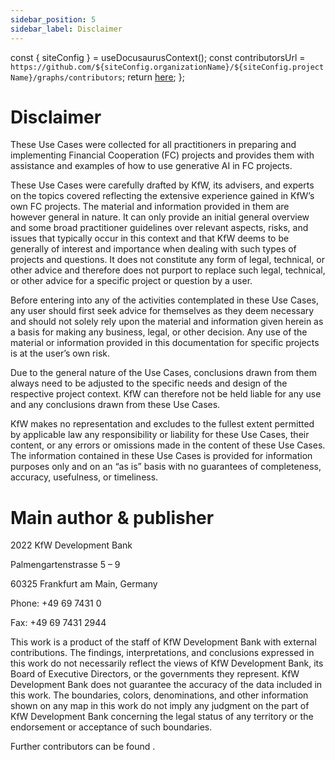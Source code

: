 ```yaml
---
sidebar_position: 5
sidebar_label: Disclaimer
---
```



  const { siteConfig } = useDocusaurusContext();
  const contributorsUrl = `https://github.com/${siteConfig.organizationName}/${siteConfig.projectName}/graphs/contributors`;
  return <a href={contributorsUrl}>here</a>;
};

# Disclaimer

These Use Cases were collected for all practitioners in preparing and implementing Financial Cooperation (FC) projects and provides them with assistance and examples of how to use generative AI in FC projects.

These Use Cases were carefully drafted by KfW, its advisers, and experts on the topics covered reflecting the extensive experience gained in KfW’s own FC projects. The material and information provided in them are however general in nature. It can only provide an initial general overview and some broad practitioner guidelines over relevant aspects, risks, and issues that typically occur in this context and that KfW deems to be generally of interest and importance when dealing with such types of projects and questions. It does not constitute any form of legal, technical, or other advice and therefore does not purport to replace such legal, technical, or other advice for a specific project or question by a user.

Before entering into any of the activities contemplated in these Use Cases, any user should first seek advice for themselves as they deem necessary and should not solely rely upon the material and information given herein as a basis for making any business, legal, or other decision. Any use of the material or information provided in this documentation for specific projects is at the user’s own risk.

Due to the general nature of the Use Cases, conclusions drawn from them always need to be adjusted to the specific needs and design of the respective project context. KfW can therefore not be held liable for any use and any conclusions drawn from these Use Cases.

KfW makes no representation and excludes to the fullest extent permitted by applicable law any responsibility or liability for these Use Cases, their content, or any errors or omissions made in the content of these Use Cases. The information contained in these Use Cases is provided for information purposes only and on an “as is” basis with no guarantees of completeness, accuracy, usefulness, or timeliness.

# Main author & publisher

2022 KfW Development Bank

Palmengartenstrasse 5 – 9

60325 Frankfurt am Main, Germany

Phone: +49 69 7431 0

Fax: +49 69 7431 2944

This work is a product of the staff of KfW Development Bank with external contributions. The findings, interpretations, and conclusions expressed in this work do not necessarily reflect the views of KfW Development Bank, its Board of Executive Directors, or the governments they represent. KfW Development Bank does not guarantee the accuracy of the data included in this work. The boundaries, colors, denominations, and other information shown on any map in this work do not imply any judgment on the part of KfW Development Bank concerning the legal status of any territory or the endorsement or acceptance of such boundaries.

Further contributors can be found <ContributorsLink />.
